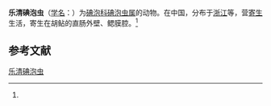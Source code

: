 {{Speciesbox
| name = 乐清碘泡虫
| status = 
| status_system = 
| image = 
| genus = Myxobolus
| species = leqingensis
| authority = (Wu, 1998)<ref name='id9578'>{{cite web| url =http://www.bioinfo.cn/db05/BjdwSpecies.php?action=view&id=9578| title =乐清碘泡虫| work =《中国动物物种编目数据库》| publisher =中国科学院微生物研究所| author =中国科学院动物研究所| accessdate =2009-04-16| deadurl =yes| archiveurl =https://web.archive.org/web/20160305060328/http://www.bioinfo.cn/db05/BjdwSpecies.php?action=view&id=9578| archivedate =2016-03-05}}</ref>
}}

'''乐清碘泡虫'''（[[学名|学名]]：{{lang|la|''Myxobolus leqingensis''}}）为[[碘泡科|碘泡科]][[碘泡虫属|碘泡虫属]]的动物。在中国，分布于[[浙江|浙江]]等，营[[寄生|寄生]]生活，寄生在胡鲇的直肠外壁、鳃膜腔。<ref name='id9578'/>

== 参考文献 ==
{{reflist}}

{{Wikispecies|Myxobolus leqingensis}}

[[Category:碘泡虫属|乐清碘泡虫]]


{{Cnidarian-stub}}